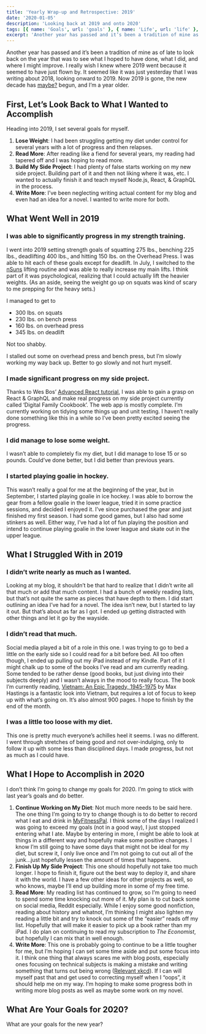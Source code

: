 ```yaml
---
title: 'Yearly Wrap-up and Retrospective: 2019'
date: '2020-01-05'
description: 'Looking back at 2019 and onto 2020'
tags: [{ name: 'Goals', url: 'goals' }, { name: 'Life', url: 'life' }, { name: 'Yearly Retrospective', url: 'yearly-retrospective' }]
excerpt: 'Another year has passed and it’s been a tradition of mine as of late to look back on the year that was to see what I hoped to have done, what I did, and where I might improve. I really wish I knew where 2019 went because it seemed to have just flown by. It seemed like it was just yesterday that I was writing about 2018, looking onward to 2019. Now 2019 is gone, the new decade has maybe? begun, and I’m a year older.'
---
```


Another year has passed and it’s been a tradition of mine as of late to look back on the year that was to see what I hoped to have done, what I did, and where I might improve. I really wish I knew where 2019 went because it seemed to have just flown by. It seemed like it was just yesterday that I was writing about 2018, looking onward to 2019. Now 2019 is gone, the new decade has [maybe?](https://xkcd.com/2249/) begun, and I’m a year older.

## First, Let’s Look Back to What I Wanted to Accomplish

Heading into 2019, I set several goals for myself.

1. **Lose Weight**: I had been struggling getting my diet under control for several years with a lot of progress and then relapses.
2. **Read More**: After reading like a fiend for several years, my reading had tapered off and I was hoping to read more.
3. **Build My Side Project**: I had plenty of false starts working on my new side project. Building part of it and then not liking where it was, etc. I wanted to actually finish it and teach myself Node.js, React, & GraphQL in the process.
4. **Write More**: I’ve been neglecting writing actual content for my blog and even had an idea for a novel. I wanted to write more for both.

## What Went Well in 2019

### I was able to significantly progress in my strength training.

I went into 2019 setting strength goals of squatting 275 lbs., benching 225 lbs., deadlifting 400 lbs., and hitting 150 lbs. on the Overhead Press. I was able to hit each of these goals except for deadlift. In July, I switched to the [nSuns](https://liftvault.com/programs/powerlifting/n-suns-lifting-spreadsheets/) lifting routine and was able to really increase my main lifts. I think part of it was psychological, realizing that I could actually lift the heavier weights. (As an aside, seeing the weight go up on squats was kind of scary to me prepping for the heavy sets.)

I managed to get to

-   300 lbs. on squats
-   230 lbs. on bench press
-   160 lbs. on overhead press
-   345 lbs. on deadlift

<PostImage
    src="/images/posts/2020-01-05-yearly-wrapup-and-retrospective-2019/2019-strength-training-charts.png"
    alt="Charts showing progress in squat, bench press, deadlift & overhead press"
    width={1245}
    height={765}
    centered
    shadowed
/>

Not too shabby.

I stalled out some on overhead press and bench press, but I’m slowly working my way back up. Better to go slowly and not hurt myself.

### I made significant progress on my side project.

Thanks to Wes Bos’ [Advanced React tutorial](https://advancedreact.com/), I was able to gain a grasp on React & GraphQL and make real progress on my side project currently called ‘Digital Family Cookbook’. The web app is mostly complete. I’m currently working on tidying some things up and unit testing. I haven’t really done something like this in a while so I’ve been pretty excited seeing the progress.

### I did manage to lose some weight.

I wasn’t able to completely fix my diet, but I did manage to lose 15 or so pounds. Could’ve done better, but I did better than previous years.

### I started playing goalie in hockey.

This wasn’t really a goal for me at the beginning of the year, but in September, I started playing goalie in ice hockey. I was able to borrow the gear from a fellow goalie in the lower league, tried it in some practice sessions, and decided I enjoyed it. I’ve since purchased the gear and just finished my first season. I had some good games, but I also had some stinkers as well. Either way, I’ve had a lot of fun playing the position and intend to continue playing goalie in the lower league and skate out in the upper league.

<PostImage
    src="/images/posts/2020-01-05-yearly-wrapup-and-retrospective-2019/me-as-goalie.jpg"
    alt="Me tending the net as a hockey goalie"
    width={1500}
    height={1200}
    centered
    shadowed
/>

## What I Struggled With in 2019

### I didn’t write nearly as much as I wanted.

Looking at my blog, it shouldn’t be that hard to realize that I didn’t write all that much or add that much content. I had a bunch of weekly reading lists, but that’s not quite the same as pieces that have depth to them. I did start outlining an idea I’ve had for a novel. The idea isn’t new, but I started to lay it out. But that’s about as far as I got. I ended up getting distracted with other things and let it go by the wayside.

### I didn’t read that much.

Social media played a bit of a role in this one. I was trying to go to bed a little on the early side so I could read for a bit before bed. All too often though, I ended up pulling out my iPad instead of my Kindle. Part of it I might chalk up to some of the books I’ve read and am currently reading. Some tended to be rather dense (good books, but just diving into their subjects deeply) and I wasn’t always in the mood to really focus. The book I’m currently reading, [Vietnam: An Epic Tragedy, 1945-1975](https://www.amazon.com/gp/product/0062405667) by Max Hastings is a fantastic look into Vietnam, but requires a lot of focus to keep up with what’s going on. It’s also almost 900 pages. I hope to finish by the end of the month.

### I was a little too loose with my diet.

This one is pretty much everyone’s achilles heel it seems. I was no different. I went through stretches of being good and not over-indulging, only to follow it up with some less than disciplined days. I made progress, but not as much as I could have.

## What I Hope to Accomplish in 2020

I don’t think I’m going to change my goals for 2020. I’m going to stick with last year’s goals and do better.

1. **Continue Working on My Diet**: Not much more needs to be said here. The one thing I’m going to try to change though is to do better to record what I eat and drink in [MyFitnessPal](https://www.myfitnesspal.com). I think some of the days I realized I was going to exceed my goals (not in a good way), I just stopped entering what I ate. Maybe by entering in more, I might be able to look at things in a different way and hopefully make some positive changes. I know I’m still going to have some days that might not be ideal for my diet, but screw it, I only live once and I’m not going to cut out all of the junk...just hopefully lessen the amount of times that happens.
2. **Finish Up My Side Project**: This one should hopefully not take too much longer. I hope to finish it, figure out the best way to deploy it, and share it with the world. I have a few other ideas for other projects as well, so who knows, maybe I’ll end up building more in some of my free time.
3. **Read More**: My reading list has continued to grow, so I’m going to need to spend some time knocking out more of it. My plan is to cut back some on social media, Reddit especially. While I enjoy some good nonfiction, reading about history and whatnot, I’m thinking I might also lighten my reading a little bit and try to knock out some of the “easier” reads off my list. Hopefully that will make it easier to pick up a book rather than my iPad. I do plan on continuing to read my subscription to _The Economist_, but hopefully I can mix that in well enough.
4. **Write More**: This one is probably going to continue to be a little tougher for me, but I’m hoping I can set some time aside and put some focus into it. I think one thing that always scares me with blog posts, especially ones focusing on technical subjects is making a mistake and writing something that turns out being wrong ([Relevant xkcd](https://www.xkcd.com/386/)). If I can will myself past that and get used to correcting myself when I “oops”, it should help me on my way. I’m hoping to make some progress both in writing more blog posts as well as maybe some work on my novel.

## What Are Your Goals for 2020?

What are your goals for the new year?
